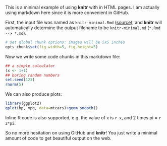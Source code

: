 This is a minimal example of using **knitr** with in HTML pages. I am actually
using markdown here since it is more convenient in GitHub.

First, the input file was named as `knitr-minimal.Rmd`
([source](https://github.com/yihui/knitr/blob/master/inst/examples/knitr-minimal.Rmd)),
and **knitr** will automatically determine the output filename to be
`knitr-minimal.md` (`*.Rmd --> *.md`).

```r
# set global chunk options: images will be 5x5 inches
opts_chunk$set(fig.width=5, fig.height=5)
```

Now we write some code chunks in this markdown file:

``` r
## a simple calculator
(x <- 1+1)
## boring random numbers
set.seed(123)
rnorm(5)
```

We can also produce plots:

``` r
library(ggplot2)
qplot(hp, mpg, data=mtcars)+geom_smooth()
```

Inline R code is also supported, e.g. the value of `x` is `r x`, and 2 times pi
= `r 2*pi`.

So no more hesitation on using GitHub and **knitr**! You just write a minimal
amount of code to get beautiful output on the web.
